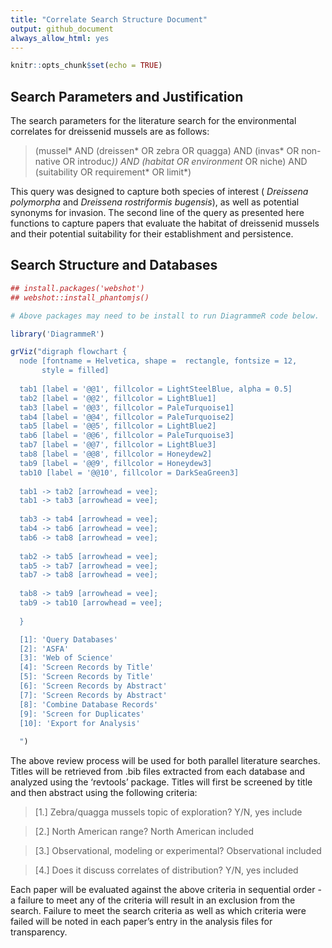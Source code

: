 ```yaml
---
title: "Correlate Search Structure Document"
output: github_document
always_allow_html: yes
---
```


```r
knitr::opts_chunk$set(echo = TRUE)
```

## Search Parameters and Justification

The search parameters for the literature search for the environmental correlates for 
dreissenid mussels are as follows:

> (mussel* AND (dreissen* OR zebra OR quagga) AND (invas* OR non-native OR introduc*))
> AND (habitat OR environment* OR niche) AND (suitability OR requirement* OR limit*)

This query was designed to capture both species of interest ( _Dreissena polymorpha_ and
_Dreissena rostriformis bugensis_), as well as potential synonyms for invasion. The second line
of the query as presented here functions to capture papers that evaluate the habitat of 
dreissenid mussels and their potential suitability for their establishment and persistence.

## Search Structure and Databases

```r

## install.packages('webshot')
## webshot::install_phantomjs()

# Above packages may need to be install to run DiagrammeR code below.

library('DiagrammeR')

grViz("digraph flowchart {
  node [fontname = Helvetica, shape =  rectangle, fontsize = 12, 
       style = filled]
 
  tab1 [label = '@@1', fillcolor = LightSteelBlue, alpha = 0.5]
  tab2 [label = '@@2', fillcolor = LightBlue1]
  tab3 [label = '@@3', fillcolor = PaleTurquoise1]
  tab4 [label = '@@4', fillcolor = PaleTurquoise2]
  tab5 [label = '@@5', fillcolor = LightBlue2]
  tab6 [label = '@@6', fillcolor = PaleTurquoise3]
  tab7 [label = '@@7', fillcolor = LightBlue3]
  tab8 [label = '@@8', fillcolor = Honeydew2]
  tab9 [label = '@@9', fillcolor = Honeydew3]
  tab10 [label = '@@10', fillcolor = DarkSeaGreen3]
  
  tab1 -> tab2 [arrowhead = vee];
  tab1 -> tab3 [arrowhead = vee];
  
  tab3 -> tab4 [arrowhead = vee];
  tab4 -> tab6 [arrowhead = vee];
  tab6 -> tab8 [arrowhead = vee];
  
  tab2 -> tab5 [arrowhead = vee];
  tab5 -> tab7 [arrowhead = vee];
  tab7 -> tab8 [arrowhead = vee];
  
  tab8 -> tab9 [arrowhead = vee];
  tab9 -> tab10 [arrowhead = vee];
  
  }

  [1]: 'Query Databases'
  [2]: 'ASFA'
  [3]: 'Web of Science'
  [4]: 'Screen Records by Title'
  [5]: 'Screen Records by Title'
  [6]: 'Screen Records by Abstract'
  [7]: 'Screen Records by Abstract'
  [8]: 'Combine Database Records'
  [9]: 'Screen for Duplicates'
  [10]: 'Export for Analysis'
  
  ")

```

The above review process will be used for both parallel literature searches. Titles
will be retrieved from .bib files extracted from each database and analyzed using the 
'revtools' package. Titles will first be screened by title and then abstract using the 
following criteria:

> [1.] Zebra/quagga mussels topic of exploration?     Y/N, yes include

> [2.] North American range?                          North American included

> [3.] Observational, modeling or experimental?       Observational included

> [4.] Does it discuss correlates of distribution?    Y/N, yes included

Each paper will be evaluated against the above criteria in sequential order -
a failure to meet any of the criteria will result in an exclusion from the search. 
Failure to meet the search criteria as well as which criteria were failed will be
noted in each paper's entry in the analysis files for transparency.